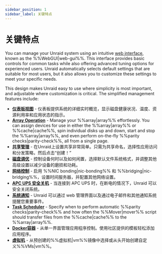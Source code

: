 ```yaml
---
sidebar_position: 1
sidebar_label: 关键特点
---
```


# 关键特点

You can manage your Unraid system using an intuitive [web interface](./tour-the-web-gui.mdx), known as the %%WebGUI|web-gui%%. This interface provides basic controls for common tasks while also offering advanced tuning options for experienced users. Unraid automatically selects default settings that are suitable for most users, but it also allows you to customize these settings to meet your specific needs.

This design makes Unraid easy to use where simplicity is most important, and adjustable where customization is critical. The simplified management features include:

- **[仪表板视图](./tour-the-web-gui.mdx#1-dashboard)** - 仪表板提供系统的详细实时概览，显示磁盘健康状况、温度、资源利用率和应用状态的指示。
- **[Array Operation](./tour-the-web-gui.mdx#2-main)** - Manage your %%array|array%% effortlessly. You can assign devices for use in either the %%array|array%% or %%cache|cache%%, spin individual disks up and down, start and stop the %%array|array%%, and even perform on-the-fly %%parity checks|parity-check%%, all from a single page.
- **[共享管理](../../using-unraid-to/manage-storage/shares.mdx)** - 在Unraid上设置共享非常简单。只需为共享命名，选择性应用访问和分发策略，然后点击“创建！”
- **[磁盘调优](../set-up-unraid/customize-unraid-settings.mdx#disk-settings)** - 控制设备何时以及如何闲置，选择默认文件系统格式，并调整其他高级设置以减少设备的磨损和功耗。
- **[网络控制](../set-up-unraid/customize-unraid-settings.mdx#network-settings)** - 启用 %%NIC bonding|nic-bonding%% 和 %%bridging|nic-bridging%%，设置时间服务器，并配置其他网络设置。
- **[APC UPS 安全关机](../set-up-unraid/customize-unraid-settings.mdx#ups-settings)** - 当连接到 APC UPS 时，在断电的情况下，Unraid 可以安全关闭系统。
- **[系统通知](../set-up-unraid/customize-unraid-settings.mdx#notification-settings)** - Unraid 可以通过 web 管理界面以及通过电子邮件和其他通知系统提醒您重要事件。
- **[Task Scheduler](../set-up-unraid/customize-unraid-settings.mdx#scheduler)** - Specify when to perform automatic %%parity checks|parity-check%% and how often the %%Mover|mover%% script should transfer files from the %%cache|cache%% to the %%array|array%%.
- **[Docker容器](../../using-unraid-to/run-docker-containers/overview.mdx)** - 从单一界面管理应用程序控制。使用社区提供的模板轻松添加应用程序。
- **[虚拟机](../../using-unraid-to/create-virtual-machines/overview-and-system-prep.mdx)** - 从预创建的%%虚拟机|vm%%镜像中选择或从头开始创建自定义%%VMs|vm%%。
